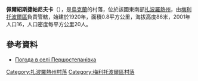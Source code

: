 {{No footnotes|time=2019-01-26T05:18:18+00:00}}
{{coord|47|6|41|N|35|22|41|E|scale:100000|display=title}}

'''佩爾紹斯捷帕尼夫卡'''（{{lang-uk|Першостепанівка}}），是[[烏克蘭|烏克蘭]]的村落，位於該國東南部[[扎波羅熱州|扎波羅熱州]]，由[[梅利托波爾區|梅利托波爾區]]負責管轄，始建於1920年，面積0.8平方公里，海拔高度86米，2001年人口16，人口密度每平方公里20人。

==參考資料==
* [http://weather.in.ua/ua/zaporozhskaja/20002 Погода в селі Першостепанівка] {{Wayback|url=http://weather.in.ua/ua/zaporozhskaja/20002 |date=20191204193526 }}

[[Category:扎波羅熱州村落|Category:扎波羅熱州村落]]
[[Category:梅利托波爾區村落|Category:梅利托波爾區村落]]


{{Zaporizhia-geo-stub}}